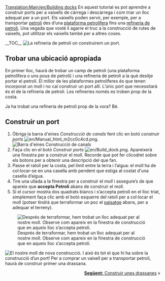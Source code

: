 [[Translation:Main/en/Building docks]]{{ca/Tutorial}}
En aquest tutorial es pot aprendre a construir ports per a vaixells de càrrega i descàrrega i com triar un lloc adequat per a un port. Els vaixells poden servir, per exemple, per a transportar [[Main/ca/Petroli|petroli]] des d’una [[Main/ca/Plataforma petrolífera|plataforma petrolífera]] fins una [[Main/ca/Refineria de petroli|refineria de petroli]]. Una vegada que vosté li agarre el truc a la construcció de rutes de vaixells, pot utilitzar els vaixells també per a altres coses.

__TOC__
[[File:en/Dock construction 1.png|left|frame|La refineria de petroli on construirem un port.]]
==Trobar una ubicació apropiada==
En primer lloc, haurà de trobar un camp de petroli (una plataforma petrolífera  o uns pous de petroli) i una refineria de petroli a la què desitje portar el petroli. El millor de les plataformes petrolíferes és que tenen incorporat un moll i no cal construir un port allí. L’únic port que necessitarà és el de la refineria de petroli. Les refineries només es troben prop de la costa.

Ja ha trobat una refineria de petroli prop de la vora? Bé.
<div style="clear:left"></div>

==Construir un port==
# Òbriga la barra d'eines ''Construcció de canals'' fent clic en botó ''construir ports'' [[File:en/Manual html m2cc0c4cd.png]].<br/>[[File:ca/Dock toolbar.png|frame|none|Barra d'eines Construcció de canals]]
# Faça clic en el botó ''Construir ports'' [[File:en/Build dock.png]]. Apareixerà una finestra per a construir el ''moll''. Recorde que pot fer clicodret sobre els botons per a obtenir una descripció del que fan.
# Passe el ratolí per la costa, pel límit entre la terra i l’aigua: el moll ha de col·locar-se en una casella amb pendent que estiga al costat d'una casella d’aigua.
# Tire una ullada a la finestra per a construir el ''moll'' i assegure’s de que apareix que '''accepta Petroli''' abans de construir el moll.
# Si el cursor mostra dos quadrats blancs i s’accepta petroli en el lloc triat, simplement faça clic amb el botó esquerre del ratolí per a col·locar el moll (potser tindrà que terraformar un poc el [[Main/ca/Paisatge|paisatge]] abans, per a adequar el terreny).<br/>
[[File:ca/Dock construction 2.png|frame|none|Després de terraformar, hem trobat un lloc adequat per al nostre moll. Observe com apareix en la finestra de construcció que en aqueix lloc s’accepta petroli.]]

[[File:ca/Dock construction 3.png|frame|right|El nostre moll de nova construcció.]]
I això és tot el que hi ha sobre la construcció d’un port! Per a comprar un vaixell per a transportar petroli, haurà de construir primer una drassana.

<span style="float: right">[[Main/ca/Construir drassanes|'''Següent:''' Construir unes drassanes]] &raquo;</span>
